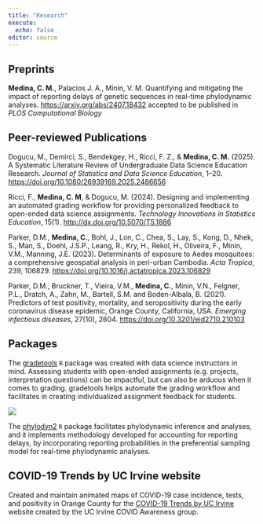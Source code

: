 ```yaml
---
title: "Research"
execute: 
  echo: false
editor: source
---
```


## Preprints

**Medina, C. M.**, Palacios J. A., Minin, V. M. Quantifying and mitigating the impact of reporting delays of genetic sequences in real-time phylodynamic analyses. <https://arxiv.org/abs/2407.18432> accepted to be published in *PLOS Computational Biology*

## Peer-reviewed Publications

Dogucu, M., Demirci, S., Bendekgey, H., Ricci, F. Z., & **Medina, C. M.** (2025). A Systematic Literature Review of Undergraduate Data Science Education Research. *Journal of Statistics and Data Science Education*, 1–20. <https://doi.org/10.1080/26939169.2025.2486656>

Ricci, F., **Medina, C. M**, & Dogucu, M. (2024). 
Designing and implementing an automated grading workflow for providing personalized feedback to open-ended data science assignments. 
*Technology Innovations in Statistics Education*, 15(1).
<http://dx.doi.org/10.5070/T5.1886>

Parker, D.M., **Medina, C.**, Bohl, J., Lon, C., Chea, S., Lay, S., Kong, D., Nhek, S., Man, S., Doehl, J.S.P., Leang, R., Kry, H., Rekol, H., Oliveira, F., Minin, V.M., Manning, J.E. (2023). 
Determinants of exposure to Aedes mosquitoes: a comprehensive geospatial analysis in peri-urban Cambodia. 
*Acta Tropica*, 239, 106829.
<https://doi.org/10.1016/j.actatropica.2023.106829>

Parker, D.M., Bruckner, T., Vieira, V.M., **Medina, C.**, Minin, V.N., Felgner, P.L., Dratch, A., Zahn, M., Bartell, S.M. and Boden-Albala, B. (2021). Predictors of test positivity, mortality, and seropositivity during the early coronavirus disease epidemic, Orange County, California, USA. 
*Emerging infectious diseases*, 27(10), 2604.
<https://doi.org/10.3201/eid2710.210103>

## Packages

The [gradetools](https://federicazoe.github.io/gradetools/) `R` package was created with data science instructors in mind.
Assessing students with open-ended assignments (e.g. projects, interpretation questions) can be impactful, but can also be arduous when it comes to grading.
gradetools helps automate the grading workflow and facilitates in creating individualized assignment feedback for students.

::: column-margin
![](images/gradetools-logo.png)
:::

The [phylodyn2](https://github.com/CatalinaMedina/phylodyn2) `R` package facilitates phylodynamic inference and analyses, and it implements methodology developed for accounting for reporting delays, by incorporating reporting probabilities in the preferential sampling model for real-time phylodynamic analyses.

## COVID-19 Trends by UC Irvine website

Created and maintain animated maps of COVID-19 case incidence, tests, and positivity in Orange County for the [COVID-19 Trends by UC Irvine](https://www.stat.uci.edu/covid19/) website created by the UC Irvine COVID Awareness group.
